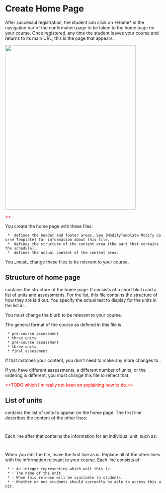 = Create Home Page =


After successul registration, the student can click on *Home* in the navigation bar of the confirmation page to be taken to the home page for your course. Once registered, any time the student leaves your course and returns to its main URL, this is the page that appears.

<img src="https://www.corp.google.com/~vpg/no_crawl/cb/homepage.png" height=529 width=420 />

<font color=red><<TODO fix image url>></font>

You create the home page with these files:
  * {{{views/base.html}}} defines the header and footer areas. See [ModifyTemplate Modify Course Template] for information about this file.
  * {{{views/course.html}}} defines the structure of the content area (the part that contains the schedule).
  * {{{data/unit.csv}}} defines the actual content of the content area. 

You _must_ change these files to be relevant to your course. 

== Structure of home page ==

{{{views/course.html}}} contains the structure of the home page. It consists of a short blurb and a list of units and assessments. For the list, this file contains the structure of how they are laid out. You specify the actual text to display for the units in the list in {{{data/unit.csv}}}.

You must change the blurb to be relevant to your course. 

The general format of the course as defined in this file is 
  * pre-course assessment
  * three units
  * pre-course assessment
  * three units
  * final assessment

If that matches your content, you don't need to make any more changes to {{{views/course.html}}}. 

If you have different assessments, a different number of units, or the ordering is different, you must change this file to reflect that.

<font color=red><<TODO which I'm really not keen on explaining how to do.>></font>

== List of units ==

{{{data/unit.csv}}} contains the list of units to appear on the home page. The first line describes the content of the other lines:

  {{{unit_id,unit_title,release_date,now_available}}}

Each line after that contains the information for an individual unit, such as: 
  {{{3,Advanced techniques,available July 12,True}}}

When you edit the file, leave the first line as is. Replace all of the other lines with the information relevant to your course. Each line consists of:
  * {{{unit_id}}}: An integer representing which unit this is.
  * {{{unit_title}}}: The name of the unit.
  * {{{release_date}}}: When this release will be available to students.
  * {{{now_available}}}: Whether or not students should currently be able to access this unit.